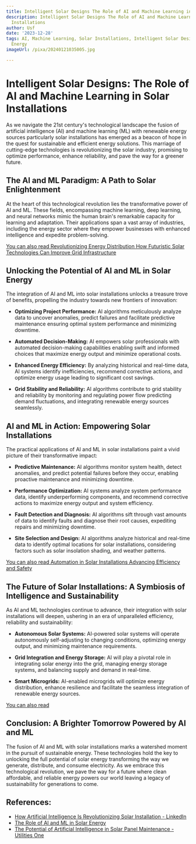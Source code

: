 ```yaml
---
title: Intelligent Solar Designs The Role of AI and Machine Learning in Solar Installations
description: Intelligent Solar Designs The Role of AI and Machine Learning in Solar
  Installations
author: Usf
date: '2023-12-28'
tags: AI, Machine Learning, Solar Installations, Intelligent Solar Designs, Renewable
  Energy
imageUrl: /pixa/20240121035005.jpg

---
```

# Intelligent Solar Designs: The Role  of AI and Machine Learning in Solar Installations

As we navigate the 21st century's technological landscape the fusion of artificial intelligence (AI) and machine learning (ML) with  renewable energy sources particularly  solar installations has emerged as a beacon of hope in  the quest for sustainable and efficient energy solutions. This marriage of cutting-edge technologies is revolutionizing the solar industry,  promising to optimize performance, enhance reliability, and pave the  way for a greener future.

## The AI and ML  Paradigm: A Path to Solar Enlightenment

At the heart of  this technological revolution lies the transformative power of AI  and ML. These fields, encompassing  machine learning, deep learning, and neural networks mimic the human  brain's remarkable capacity for learning  and adaptation. Their applications span a vast array of industries, including the energy sector where they empower businesses with enhanced intelligence and expedite problem-solving.

[You can also read  Revolutionizing Energy Distribution How Futuristic Solar Technologies Can Improve Grid Infrastructure](Revolutionizing%20Energy%20Distribution%20How%20Futuristic%20Solar%20Technologies%20Can%20Improve%20Grid%20Infrastructure)


## Unlocking the Potential of AI and ML in Solar Energy

The integration of AI and ML into solar installations unlocks a treasure trove  of benefits,  propelling the industry towards new  frontiers of innovation:

- **Optimizing Project Performance:** AI algorithms meticulously  analyze data to uncover anomalies,  predict failures and facilitate  predictive maintenance  ensuring optimal  system performance  and minimizing downtime.

- **Automated Decision-Making:** AI empowers solar professionals with automated decision-making capabilities enabling swift and informed  choices that  maximize energy output and minimize operational costs.

- **Enhanced Energy Efficiency:** By analyzing  historical and real-time data,  AI systems identify inefficiencies, recommend corrective actions, and optimize energy usage leading to significant cost savings.

- **Grid Stability and Reliability:** AI algorithms contribute to grid stability and reliability by monitoring and regulating power flow predicting demand fluctuations, and integrating renewable energy sources seamlessly.

## AI  and ML in Action: Empowering Solar Installations

The practical applications of AI  and ML in solar installations  paint a vivid  picture of their transformative impact:

- **Predictive Maintenance:**  AI algorithms monitor system health, detect anomalies, and predict potential failures before they occur, enabling proactive maintenance and minimizing downtime.

-  **Performance Optimization:** AI systems analyze system performance data, identify  underperforming components, and recommend corrective actions to  maximize energy output and system efficiency.

-  **Fault Detection and Diagnosis:** AI algorithms sift through vast amounts of  data to identify faults and diagnose their root causes, expediting repairs and minimizing downtime.

- **Site Selection and Design:** AI algorithms analyze historical and real-time  data to identify optimal locations for solar installations, considering factors such as solar insolation shading, and weather patterns.

[You can also read Automation in Solar  Installations Advancing Efficiency and Safety](Automation%20in%20Solar%20Installations%20Advancing%20Efficiency%20and%20Safety)


## The Future of  Solar Installations: A  Symbiosis of Intelligence and Sustainability

As AI and  ML technologies continue to advance, their integration with solar installations will deepen,  ushering in an era of  unparalleled efficiency, reliability  and sustainability:

- **Autonomous Solar Systems:** AI-powered solar systems will operate autonomously self-adjusting to changing conditions, optimizing energy output, and minimizing maintenance requirements.

- **Grid Integration  and  Energy Storage:** AI will play a pivotal  role in integrating  solar energy  into the grid, managing energy storage systems, and balancing supply and  demand in real-time.

- **Smart Microgrids:** AI-enabled microgrids will optimize  energy distribution, enhance resilience and  facilitate the seamless  integration of renewable energy sources.

[You can also read ]()


## Conclusion: A Brighter Tomorrow Powered by AI and ML

The  fusion of AI and ML with solar installations marks a watershed  moment in  the pursuit of sustainable energy. These technologies hold the key to unlocking the full potential of solar energy transforming the way we  generate, distribute, and consume electricity. As we embrace this technological  revolution, we pave the way for a  future where clean affordable, and reliable energy powers our world leaving a legacy of sustainability  for generations to come.

## References:
- [How Artificial Intelligence Is Revolutionizing Solar Installation - LinkedIn](https://www.linkedin.com/pulse/how-artificial-intelligence-revolutionizing-solar-installation-)
- [The Role of AI and ML in Solar Energy](https://www.saurenergy.com/solar-energy-articles/the-role-of-ai-and-ml-in-solar-energy)
- [The Potential of Artificial Intelligence in Solar Panel Maintenance - Utilities One](https://utilitiesone.com/the-potential-of-artificial-intelligence-in-solar-panel-maintenance)
